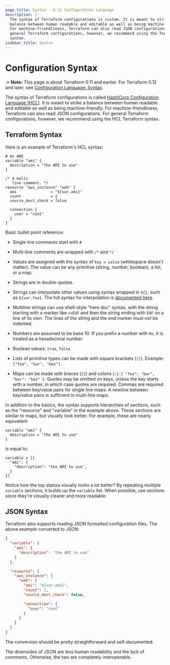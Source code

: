 ```yaml
---
page_title: Syntax - 0.11 Configuration Language
description: |-
  The syntax of Terraform configurations is custom. It is meant to strike a
  balance between human readable and editable as well as being machine-friendly.
  For machine-friendliness, Terraform can also read JSON configurations. For
  general Terraform configurations, however, we recommend using the Terraform
  syntax.
sidebar_title: Syntax
---
```


# Configuration Syntax

-> **Note:** This page is about Terraform 0.11 and earlier. For Terraform 0.12
and later, see
[Configuration Language: Syntax](/language/syntax/configuration).

The syntax of Terraform configurations is called [HashiCorp Configuration
Language (HCL)](https://github.com/hashicorp/hcl). It is meant to strike a
balance between human readable and editable as well as being machine-friendly.
For machine-friendliness, Terraform can also read JSON configurations. For
general Terraform configurations, however, we recommend using the HCL Terraform
syntax.

## Terraform Syntax

Here is an example of Terraform's HCL syntax:

```hcl
# An AMI
variable "ami" {
  description = "the AMI to use"
}

/* A multi
   line comment. */
resource "aws_instance" "web" {
  ami               = "${var.ami}"
  count             = 2
  source_dest_check = false

  connection {
    user = "root"
  }
}
```

Basic bullet point reference:

- Single line comments start with `#`

- Multi-line comments are wrapped with `/*` and `*/`

- Values are assigned with the syntax of `key = value` (whitespace
  doesn't matter). The value can be any primitive (string,
  number, boolean), a list, or a map.

- Strings are in double-quotes.

- Strings can interpolate other values using syntax wrapped
  in `${}`, such as `${var.foo}`. The full syntax for interpolation
  is [documented here](/language/configuration-0-11/interpolation).

- Multiline strings can use shell-style "here doc" syntax, with
  the string starting with a marker like `<<EOF` and then the
  string ending with `EOF` on a line of its own. The lines of
  the string and the end marker must _not_ be indented.

- Numbers are assumed to be base 10. If you prefix a number with
  `0x`, it is treated as a hexadecimal number.

- Boolean values: `true`, `false`.

- Lists of primitive types can be made with square brackets (`[]`).
  Example: `["foo", "bar", "baz"]`.

- Maps can be made with braces (`{}`) and colons (`:`):
  `{ "foo": "bar", "bar": "baz" }`. Quotes may be omitted on keys, unless the
  key starts with a number, in which case quotes are required. Commas are
  required between key/value pairs for single line maps. A newline between
  key/value pairs is sufficient in multi-line maps.

In addition to the basics, the syntax supports hierarchies of sections,
such as the "resource" and "variable" in the example above. These
sections are similar to maps, but visually look better. For example,
these are nearly equivalent:

```hcl
variable "ami" {
  description = "the AMI to use"
}
```

is equal to:

```hcl
variable = [{
  "ami": {
    "description": "the AMI to use",
  }
}]
```

Notice how the top stanza visually looks a lot better? By repeating
multiple `variable` sections, it builds up the `variable` list. When
possible, use sections since they're visually clearer and more readable.

## JSON Syntax

Terraform also supports reading JSON formatted configuration files.
The above example converted to JSON:

```json
{
  "variable": {
    "ami": {
      "description": "the AMI to use"
    }
  },

  "resource": {
    "aws_instance": {
      "web": {
        "ami": "${var.ami}",
        "count": 2,
        "source_dest_check": false,

        "connection": {
          "user": "root"
        }
      }
    }
  }
}
```

The conversion should be pretty straightforward and self-documented.

The downsides of JSON are less human readability and the lack of
comments. Otherwise, the two are completely interoperable.
